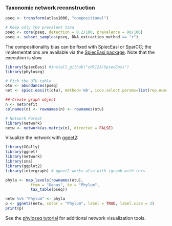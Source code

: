 ### Taxonomic network reconstruction 

```r
pseq <- transform(atlas1006, "compositional")

# Keep only the prevalent taxa 
pseq <- core(pseq, detection = 0.2/100, prevalence = 80/100)
pseq <- subset_samples(pseq, DNA_extraction_method == "r")
```

The compositionality bias can be fixed with SpiecEasi or SparCC; the
implementations are available via the [SpiecEasi
package](https://github.com/zdk123/SpiecEasi). Note that the execution
is slow.


```r
library(SpiecEasi) #install_github("zdk123/SpiecEasi")
library(phyloseq)

# Pick the OTU table
otu <- abundances(pseq)
net <- spiec.easi(t(otu), method='mb', icov.select.params=list(rep.num=100))

## Create graph object
n <- net$refit
colnames(n) <- rownames(n) <- rownames(otu)

# Network Format
library(network)
netw <- network(as.matrix(n), directed = FALSE)
```


Visualize the network with [ggnet2](https://briatte.github.io/ggnet):

```r
library(GGally)
library(ggnet)
library(network)
library(sna)
library(ggplot2)
library(intergraph) # ggnet2 works also with igraph with this

phyla <- map_levels(rownames(otu),
           from = "Genus", to = "Phylum",
           tax_table(pseq))

netw %v% "Phylum" <- phyla
p <- ggnet2(netw, color = "Phylum", label = TRUE, label.size = 2)
print(p)
```



See the [phyloseq tutorial](http://joey711.github.io/phyloseq/plot_network-examples) for
additional network visualization tools.

